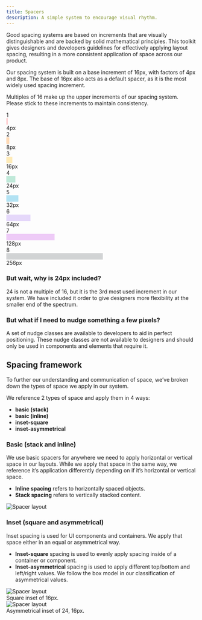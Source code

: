 ```yaml
---
title: Spacers
description: A simple system to encourage visual rhythm.
---
```



Good spacing systems are based on increments that are visually distinguishable and are backed by solid mathematical principles. This toolkit gives designers and developers guidelines for effectively applying layout spacing, resulting in a more consistent application of space across our product.

<Title size={2} className="mb2">
    16px = base increment
</Title>

Our spacing system is built on a base increment of 16px, with factors of 4px and 8px.
The base of 16px also acts as a default spacer, as it is the most widely used spacing
increment.

Multiples of 16 make up the upper increments of our spacing system. Please stick to
these increments to maintain consistency.

<div className="flex items-center mb2">
    <div className="w1 b">1</div>
    <div className="h2" style="width:4px;background:#ffcdcf;">&nbsp;</div>
    <div className="ml2 b">4px</div>
</div>
<div className="flex items-center mb2">
    <div className="w1 b">2</div>
    <div className="h2" style="width:8px;background:#fed9b5;">&nbsp;</div>
    <div className="ml2 b">8px</div>
</div>
<div className="flex items-center mb2">
    <div className="w1 b">3</div>
    <div className="h2" style="width:16px;background:#feebb8;">&nbsp;</div>
    <div className="ml2 b">16px</div>
</div>
<div className="flex items-center mb2">
    <div className="w1 b">4</div>
    <div className="h2" style="width:24px;background:#c0e9d9;">&nbsp;</div>
    <div className="ml2 b">24px</div>
</div>
<div className="flex items-center mb2">
    <div className="w1 b">5</div>
    <div className="h2" style="width:32px;background:#b2e2f3;">&nbsp;</div>
    <div className="ml2 b">32px</div>
</div>
<div className="flex items-center mb2">
    <div className="w1 b">6</div>
    <div className="h2" style="width:64px;background:#e5d8fa;">&nbsp;</div>
    <div className="ml2 b">64px</div>
</div>
<div className="flex items-center mb2">
    <div className="w1 b">7</div>
    <div className="h2" style="width:128px;background:#eecbf7;">&nbsp;</div>
    <div className="ml2 b">128px</div>
</div>
<div className="flex items-center mb2">
    <div className="w1 b">8</div>
    <div className="h2" style="width:256px;background:#d1d3d4;">&nbsp;</div>
    <div className="ml2 b">256px</div>
</div>

### But wait, why is 24px included?

24 is not a multiple of 16, but it is the 3rd most used increment in our system. We have included it order to give designers more flexibility at the smaller end of the spectrum.

### But what if I need to nudge something a few pixels?

A set of nudge classes are available to developers to aid in perfect positioning. These nudge classes are not available to designers and should only be used in components and elements that require it.

## Spacing framework

To further our understanding and communication of space, we’ve broken down the types of space we apply in our system.

We reference 2 types of space and apply them in 4 ways:

-   **basic (stack)**
-   **basic (inline)**
-   **inset-square**
-   **inset-asymmetrical**

### Basic (stack and inline)

We use basic spacers for anywhere we need to apply horizontal or vertical space in our layouts. While we apply that space in the same way, we reference it’s application differently depending on if it’s horizontal or vertical space.

-   **Inline spacing** refers to horizontally spaced objects.
-   **Stack spacing** refers to vertically stacked content.

<div className="center pa3 mw8">
    <Img src="./spacer-layout-1.png" alt="Spacer layout" />
</div>

### Inset (square and asymmetrical)

Inset spacing is used for UI components and containers. We apply that space either in an equal or asymmetrical way.

-   **Inset-square** spacing is used to evenly apply spacing inside of a container or component.
-   **Inset-asymmetrical** spacing is used to apply different top/bottom and left/right values. We follow the box model in our classification of asymmetrical values.

<div className="mv5 tc center" style={{ maxWidth: '343px' }}>
    <Img src="./spacer-layout-2.png" alt="Spacer layout" />
    <div className="tp-body-3">Square inset of 16px.</div>
</div>

<div className="tc center" style={{ maxWidth: '343px' }}>
    <Img src="./spacer-layout-3.png" alt="Spacer layout" />
    <div className="tp-body-3">Asymmetrical inset of 24, 16px.</div>
</div>
